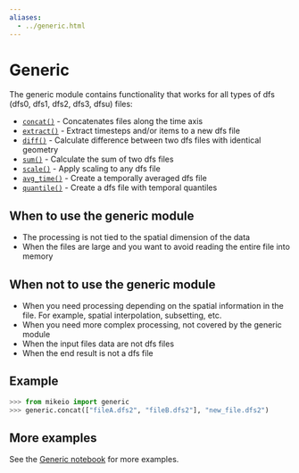 ```yaml
---
aliases:
  - ../generic.html
---
```


# Generic

The generic module contains functionality that works for all types of dfs (dfs0, dfs1, dfs2, dfs3, dfsu) files: 

* [`concat()`](`mikeio.generic.concat`) - Concatenates files along the time axis
* [`extract()`](`mikeio.generic.extract`) - Extract timesteps and/or items to a new dfs file
* [`diff()`](`mikeio.generic.diff`) - Calculate difference between two dfs files with identical geometry
* [`sum()`](`mikeio.generic.sum`) - Calculate the sum of two dfs files
* [`scale()`](`mikeio.generic.scale`) - Apply scaling to any dfs file
* [`avg_time()`](`mikeio.generic.avg_time`) - Create a temporally averaged dfs file
* [`quantile()`](`mikeio.generic.quantile`) - Create a dfs file with temporal quantiles

## When to use the generic module

* The processing is not tied to the spatial dimension of the data
* When the files are large and you want to avoid reading the entire file into memory

## When not to use the generic module

* When you need processing depending on the spatial information in the file. For example, spatial interpolation, subsetting, etc.
* When you need more complex processing, not covered by the generic module
* When the input files data are not dfs files
* When the end result is not a dfs file

## Example

```python
>>> from mikeio import generic
>>> generic.concat(["fileA.dfs2", "fileB.dfs2"], "new_file.dfs2")
```

## More examples

See the [Generic notebook](../examples/Generic.qmd) for more examples.

